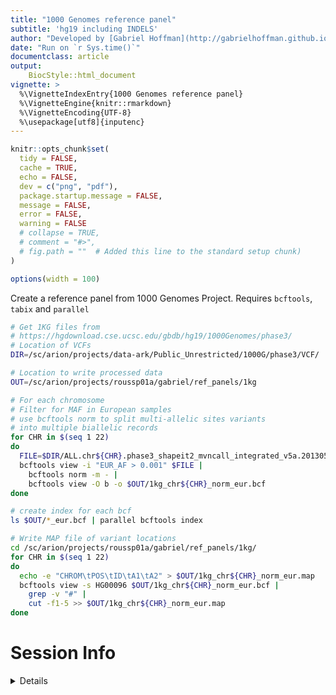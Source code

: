 ```yaml
---
title: "1000 Genomes reference panel"
subtitle: 'hg19 including INDELS'
author: "Developed by [Gabriel Hoffman](http://gabrielhoffman.github.io/)"
date: "Run on `r Sys.time()`"
documentclass: article
output: 
    BiocStyle::html_document
vignette: >
  %\VignetteIndexEntry{1000 Genomes reference panel}
  %\VignetteEngine{knitr::rmarkdown}
  %\VignetteEncoding{UTF-8}
  %\usepackage[utf8]{inputenc}
---
```



```r
knitr::opts_chunk$set(
  tidy = FALSE,
  cache = TRUE,
  echo = FALSE,
  dev = c("png", "pdf"),
  package.startup.message = FALSE,
  message = FALSE,
  error = FALSE,
  warning = FALSE
  # collapse = TRUE,
  # comment = "#>",
  # fig.path = ""  # Added this line to the standard setup chunk)
)

options(width = 100)
```	

Create a reference panel from 1000 Genomes Project. Requires `bcftools`,  `tabix` and `parallel`

```sh
# Get 1KG files from 
# https://hgdownload.cse.ucsc.edu/gbdb/hg19/1000Genomes/phase3/
# Location of VCFs 
DIR=/sc/arion/projects/data-ark/Public_Unrestricted/1000G/phase3/VCF/

# Location to write processed data
OUT=/sc/arion/projects/roussp01a/gabriel/ref_panels/1kg

# For each chromosome
# Filter for MAF in European samples
# use bcftools norm to split multi-allelic sites variants
# into multiple biallelic records
for CHR in $(seq 1 22)
do
  FILE=$DIR/ALL.chr${CHR}.phase3_shapeit2_mvncall_integrated_v5a.20130502.genotypes.vcf.gz
  bcftools view -i "EUR_AF > 0.001" $FILE | 
    bcftools norm -m - | 
    bcftools view -O b -o $OUT/1kg_chr${CHR}_norm_eur.bcf 
done

# create index for each bcf
ls $OUT/*_eur.bcf | parallel bcftools index

# Write MAP file of variant locations
cd /sc/arion/projects/roussp01a/gabriel/ref_panels/1kg/
for CHR in $(seq 1 22)
do
  echo -e "CHROM\tPOS\tID\tA1\tA2" > $OUT/1kg_chr${CHR}_norm_eur.map
  bcftools view -s HG00096 $OUT/1kg_chr${CHR}_norm_eur.bcf | 
    grep -v "#" | 
    cut -f1-5 >> $OUT/1kg_chr${CHR}_norm_eur.map 
done
```





# Session Info
<details>
```r
sessionInfo()
```
</details>






